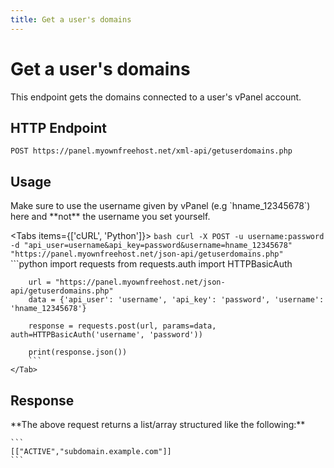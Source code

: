 ```yaml
---
title: Get a user's domains
---
```



# Get a user's domains
This endpoint gets the domains connected to a user's vPanel account.


## HTTP Endpoint

`POST https://panel.myownfreehost.net/xml-api/getuserdomains.php`

## Usage

<Callout type="warning" emoji="⚠️">
    Make sure to use the username given by vPanel (e.g `hname_12345678`) here and **not** the username you set yourself.
</Callout>

<Tabs items={['cURL', 'Python']}>
    <Tab>
        ```bash
        curl -X POST -u username:password -d "api_user=username&api_key=password&username=hname_12345678" "https://panel.myownfreehost.net/json-api/getuserdomains.php"
        ```
    </Tab>
    <Tab>
        ```python
        import requests
        from requests.auth import HTTPBasicAuth

        url = "https://panel.myownfreehost.net/json-api/getuserdomains.php"
        data = {'api_user': 'username', 'api_key': 'password', 'username': 'hname_12345678'}

        response = requests.post(url, params=data, auth=HTTPBasicAuth('username', 'password'))

        print(response.json())
        ```
    </Tab>
</Tabs>


## Response

<Callout emoji="💡">
    **The above request returns a list/array structured like the following:**

    ```
    [["ACTIVE","subdomain.example.com"]]
    ```
</Callout>
